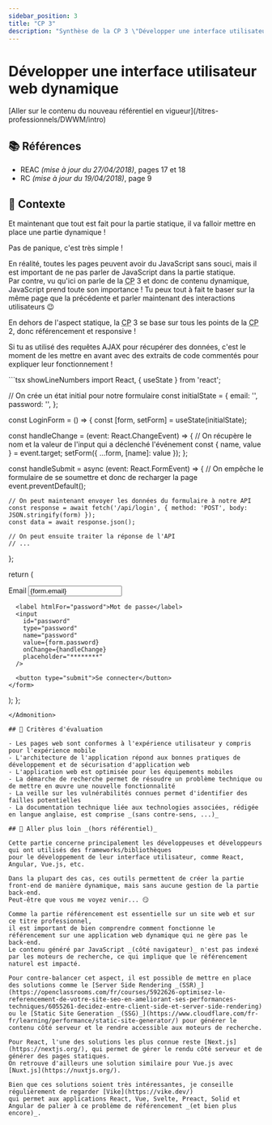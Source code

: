 ```yaml
---
sidebar_position: 3
title: "CP 3"
description: "Synthèse de la CP 3 \"Développer une interface utilisateur web dynamique\" du titre professionnel Développeur Web et Web Mobile (DWWM TP-01280m03, référentiel expiré)."
---
```



# Développer une interface utilisateur web dynamique

<Admonition type="warning" title="Attention, tu es en train de consulter un référentiel expiré !">
[Aller sur le contenu du nouveau référentiel en vigueur](/titres-professionnels/DWWM/intro)
</Admonition>

## 📚 Références

- REAC _(mise à jour du 27/04/2018)_, pages 17 et 18
- RC _(mise à jour du 19/04/2018)_, page 9

## 🚀 Contexte

Et maintenant que tout est fait pour la partie statique, il va falloir mettre en place une partie dynamique !

<Admonition type="quote" title="Mais... comment je peux faire ET du statique, ET du dynamique ?">
Pas de panique, c'est très simple !

En réalité, toutes les pages peuvent avoir du JavaScript sans souci, mais il est important de ne pas parler de JavaScript dans la partie statique.  
Par contre, vu qu'ici on parle de la <abbr title="Compétence Professionnelle">CP</abbr> 3 et donc de contenu dynamique, JavaScript prend toute son importance ! Tu peux tout à fait te baser sur la même page que la précédente et parler maintenant des interactions utilisateurs 😉
</Admonition>

<Admonition title="Petit rappel">
En dehors de l'aspect statique, la <abbr title="Compétence Professionnelle">CP</abbr> 3 se base sur tous les points de la <abbr title="Compétence Professionnelle">CP</abbr> 2, donc référencement et responsive !
</Admonition>

Si tu as utilisé des requêtes AJAX pour récupérer des données, c'est le moment de les mettre en avant avec des extraits de code commentés pour expliquer leur fonctionnement !

<Admonition type="example" title="Exemple de connexion avec React">
```tsx showLineNumbers
import React, { useState } from 'react';

// On crée un état initial pour notre formulaire
const initialState = {
  email: '',
  password: '',
};

const LoginForm = () => {
  const [form, setForm] = useState(initialState);

  const handleChange = (event: React.ChangeEvent<HTMLInputElement>) => {
    // On récupère le nom et la valeur de l'input qui a déclenché l'événement
    const { name, value } = event.target;
    setForm({ ...form, [name]: value });
  };

  const handleSubmit = async (event: React.FormEvent<HTMLFormElement>) => {
    // On empêche le formulaire de se soumettre et donc de recharger la page
    event.preventDefault();
    
    // On peut maintenant envoyer les données du formulaire à notre API
    const response = await fetch('/api/login', { method: 'POST', body: JSON.stringify(form) });
    const data = await response.json();

    // On peut ensuite traiter la réponse de l'API
    // ...
  };

  return (
    <form onSubmit={handleSubmit}>
      <label htmlFor="email">Email</label>
      <input
        id="email"
        type="email"
        name="email"
        value={form.email}
        onChange={handleChange}
        placeholder="jean.dupont@exemple.fr"
      />

      <label htmlFor="password">Mot de passe</label>
      <input
        id="password"
        type="password"
        name="password"
        value={form.password}
        onChange={handleChange}
        placeholder="********"
      />

      <button type="submit">Se connecter</button>
    </form>
  );
};
```
</Admonition>

## 🎯 Critères d'évaluation

- Les pages web sont conformes à l'expérience utilisateur y compris pour l'expérience mobile
- L'architecture de l'application répond aux bonnes pratiques de développement et de sécurisation d'application web
- L'application web est optimisée pour les équipements mobiles
- La démarche de recherche permet de résoudre un problème technique ou de mettre en œuvre une nouvelle fonctionnalité
- La veille sur les vulnérabilités connues permet d'identifier des failles potentielles
- La documentation technique liée aux technologies associées, rédigée en langue anglaise, est comprise _(sans contre-sens, ...)_

## 🤯 Aller plus loin _(hors référentiel)_

Cette partie concerne principalement les développeuses et développeurs qui ont utilisés des frameworks/bibliothèques
pour le développement de leur interface utilisateur, comme React, Angular, Vue.js, etc.

Dans la plupart des cas, ces outils permettent de créer la partie front-end de manière dynamique, mais sans aucune gestion de la partie back-end.  
Peut-être que vous me voyez venir... 😏

Comme la partie référencement est essentielle sur un site web et sur ce titre professionnel,
il est important de bien comprendre comment fonctionne le référencement sur une application web dynamique qui ne gère pas le back-end.  
Le contenu généré par JavaScript _(côté navigateur)_ n'est pas indexé par les moteurs de recherche, ce qui implique que le référencement naturel est impacté.

Pour contre-balancer cet aspect, il est possible de mettre en place des solutions comme le [Server Side Rendering _(SSR)_](https://openclassrooms.com/fr/courses/5922626-optimisez-le-referencement-de-votre-site-seo-en-ameliorant-ses-performances-techniques/6055261-decidez-entre-client-side-et-server-side-rendering) ou le [Static Site Generation _(SSG)_](https://www.cloudflare.com/fr-fr/learning/performance/static-site-generator/) pour générer le contenu côté serveur et le rendre accessible aux moteurs de recherche.

Pour React, l'une des solutions les plus connue reste [Next.js](https://nextjs.org/), qui permet de gérer le rendu côté serveur et de générer des pages statiques.  
On retrouve d'ailleurs une solution similaire pour Vue.js avec [Nuxt.js](https://nuxtjs.org/).

Bien que ces solutions soient très intéressantes, je conseille régulièrement de regarder [Vike](https://vike.dev/)
qui permet aux applications React, Vue, Svelte, Preact, Solid et Angular de palier à ce problème de référencement _(et bien plus encore)_.

